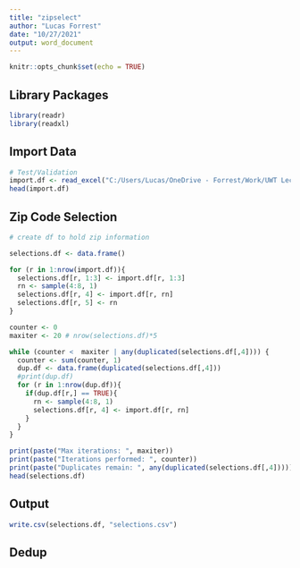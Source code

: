 ```yaml
---
title: "zipselect"
author: "Lucas Forrest"
date: "10/27/2021"
output: word_document
---
```


```r
knitr::opts_chunk$set(echo = TRUE)
```

## Library Packages

```r
library(readr)
library(readxl)
```

## Import Data

```r
# Test/Validation
import.df <- read_excel("C:/Users/Lucas/OneDrive - Forrest/Work/UWT Lecturer/AU21 TBUS 301C/Zip Code Selections.xlsx")
head(import.df)
```

## Zip Code Selection

```r
# create df to hold zip information

selections.df <- data.frame()

for (r in 1:nrow(import.df)){
  selections.df[r, 1:3] <- import.df[r, 1:3]
  rn <- sample(4:8, 1)
  selections.df[r, 4] <- import.df[r, rn]
  selections.df[r, 5] <- rn
}

counter <- 0
maxiter <- 20 # nrow(selections.df)*5

while (counter <  maxiter | any(duplicated(selections.df[,4]))) {
  counter <- sum(counter, 1)
  dup.df <- data.frame(duplicated(selections.df[,4]))
  #print(dup.df)
  for (r in 1:nrow(dup.df)){
    if(dup.df[r,] == TRUE){
      rn <- sample(4:8, 1)
      selections.df[r, 4] <- import.df[r, rn]
    }
  }
}

print(paste("Max iterations: ", maxiter))
print(paste("Iterations performed: ", counter))
print(paste("Duplicates remain: ", any(duplicated(selections.df[,4]))))
head(selections.df)
```

## Output

```r

write.csv(selections.df, "selections.csv")

```

## Dedup

```r

```